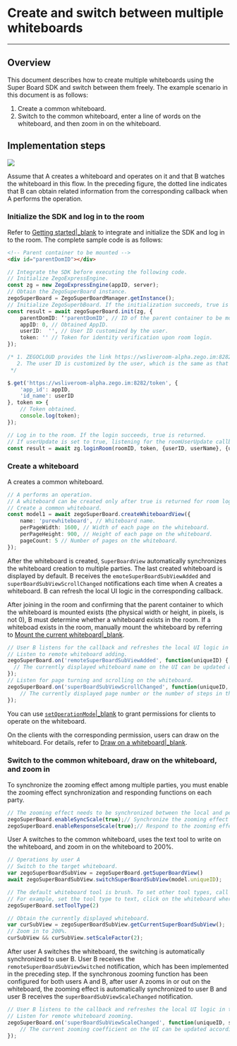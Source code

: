 # Create and switch between multiple whiteboards

- - -
## Overview
This document describes how to create multiple whiteboards using the Super Board SDK and switch between them freely. The example scenario in this document is as follows:
1. Create a common whiteboard.
2. Switch to the common whiteboard, enter a line of words on the whiteboard, and then zoom in on the whiteboard.


## Implementation steps
<Frame width="512" height="auto" caption=""><img src="https://storage.zego.im/sdk-doc/Pics/WhiteboardView/Superboard_bestpractice_web_EN.png" /></Frame>

Assume that A creates a whiteboard and operates on it and that B watches the whiteboard in this flow. In the preceding figure, the dotted line indicates that B can obtain related information from the corresponding callback when A performs the operation.

### Initialize the SDK and log in to the room
Refer to [Getting started\|_blank](!QuickStart/CreateWboard) to integrate and initialize the SDK and log in to the room. The complete sample code is as follows:

```html
<!-- Parent container to be mounted -->
<div id="parentDomID"></div>
```

```typescript
// Integrate the SDK before executing the following code.
// Initialize ZegoExpressEngine.
const zg = new ZegoExpressEngine(appID, server);
// Obtain the ZegoSuperBoard instance.
zegoSuperBoard = ZegoSuperBoardManager.getInstance();
// Initialize ZegoSuperbBoard. If the initialization succeeds, true is returned for result.  
const result = await zegoSuperBoard.init(zg, {
    parentDomID: ‘'parentDomID', // ID of the parent container to be mounted.
    appID: 0, // Obtained AppID.
    userID:  '', // User ID customized by the user.
    token: '' // Token for identity verification upon room login.
});

/* 1. ZEGOCLOUD provides the link https://wsliveroom-alpha.zego.im:8282/token for obtaining the token during the development stage, and the obtained token can be used only in the test environment. In the formal environment, the token must be implemented by developers’ service servers.
   2. The user ID is customized by the user, which is the same as that for logging in to the room.
 */

$.get('https://wsliveroom-alpha.zego.im:8282/token', {
    'app_id': appID,
    'id_name': userID  
}, token => {
    // Token obtained.
    console.log(token);
});

// Log in to the room. If the login succeeds, true is returned.
// If userUpdate is set to true, listening for the roomUserUpdate callback is enabled. By default, the listening is disabled.
const result = await zg.loginRoom(roomID, token, {userID, userName}, {userUpdate: true});
```

### Create a whiteboard

A creates a common whiteboard.

```typescript
// A performs an operation.
// A whiteboard can be created only after true is returned for room login in the preceding step.
// Create a common whiteboard.
const model1 = await zegoSuperBoard.createWhiteboardView({
    name: 'purewhiteboard', // Whiteboard name.
    perPageWidth: 1600, // Width of each page on the whiteboard.
    perPageHeight: 900, // Height of each page on the whiteboard.
    pageCount: 5 // Number of pages on the whiteboard.
});
```

After the whiteboard is created, `SuperBoardView` automatically synchronizes the whiteboard creation to multiple parties. The last created whiteboard is displayed by default. B receives the `emoteSuperBoardSubViewAdded` and `superBoardSubViewScrollChanged` notifications each time when A creates a whiteboard. B can refresh the local UI logic in the corresponding callback.
<Warning title="Warning">

After joining in the room and confirming that the parent container to which the whiteboard is mounted exists (the physical width or height, in pixels, is not 0), B must determine whether a whiteboard exists in the room. If a whiteboad exists in the room, manually mount the whiteboard by referring to [Mount the current whiteboard\|_blank](13902#9).

</Warning>

```typescript
// User B listens for the callback and refreshes the local UI logic in the callback.
// Listen to remote whiteboard adding.
zegoSuperBoard.on('remoteSuperBoardSubViewAdded', function(uniqueID) {
  // The currently displayed whiteboard name on the UI can be updated according to the data in ZegoSuperBoardManager.getInstance().getSuperBoardView().getCurrentSuperBoardSubView().getModel().
});
// Listen for page turning and scrolling on the whiteboard.
zegoSuperBoard.on('superBoardSubViewScrollChanged', function(uniqueID, page, step) {
    // The currently displayed page number or the number of steps in the current animation effect on the UI can be updated according to the parameter information returned in the callback. 
});
```

You can use [`setOperationMode`\|_blank](@setOperationMode) to grant permissions for clients to operate on the whiteboard.

On the clients with the corresponding permission, users can draw on the whiteboard. For details, refer to [Draw on a whiteboard\|_blank](!BasicFunction/Sketch).

### Switch to the common whiteboard, draw on the whiteboard, and zoom in
To synchronize the zooming effect among multiple parties, you must enable the zooming effect synchronization and responding functions on each party.
```typescript
// The zooming effect needs to be synchronized between the local and peer parties.
zegoSuperBoard.enableSyncScale(true);// Synchronize the zooming effect to the other party.
zegoSuperBoard.enableResponseScale(true);// Respond to the zooming effect synchronized from the other party.
```

User A switches to the common whiteboard, uses the text tool to write on the whiteboard, and zoom in on the whiteboard to 200%.
```typescript
// Operations by user A
// Switch to the target whiteboard.
var zegoSuperBoardSubView = zegoSuperBoard.getSuperBoardView()
await zegoSuperBoardSubView.switchSuperBoardSubView(model.uniqueID);

// The default whiteboard tool is brush. To set other tool types, call setToolType.
// For example, set the tool type to text, click on the whiteboard where you want to display the text, and enter the text.
zegoSuperBoard.setToolType(2)

// Obtain the currently displayed whiteboard.
var curSubView = zegoSuperBoardSubView.getCurrentSuperBoardSubView();
// Zoom in to 200%.
curSubView && curSubView.setScaleFactor(2);
```
After user A switches the whiteboard, the switching is automatically synchronized to user B. User B receives the `remoteSuperBoardSubViewSwitched` notification, which has been implemented in the preceding step. If the synchronous zooming function has been configured for both users A and B, after user A zooms in or out on the whiteboard, the zooming effect is automatically synchronized to user B and user B receives the `superBoardSubViewScaleChanged` notification.

```typescript
// User B listens to the callback and refreshes the local UI logic in the callback.
// Listen for remote whiteboard zooming.
zegoSuperBoard.on('superBoardSubViewScaleChanged', function(uniqueID, scale) {
    // The current zooming coefficient on the UI can be updated according to the parameter information returned in the callback.
}); 
```
